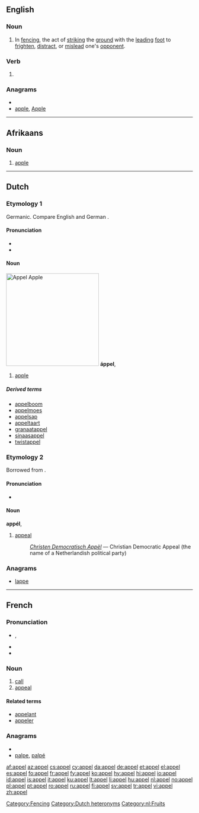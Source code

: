 ==English==

===Noun===
{{en-noun}}

# In [[fencing]], the act of [[strike|striking]] the [[ground]] with the [[lead]]ing [[foot]] to [[frighten]], [[distract]], or [[mislead]] one's [[opponent]].

===Verb===
{{infl|en|verb}}{{attention|en|conjugation?}}

# {{obsolete spelling of|[[appeal]]}}

===Anagrams===
* {{alphagram|aelpp}}
* [[apple#English|apple]], [[Apple#English|Apple]]

[[Category:Fencing]]

----

==Afrikaans==

===Noun===
{{af-noun|appels}}

# [[apple]]

----

==Dutch==
{{wikipedia|lang=nl}}

===Etymology 1===
Germanic.  Compare English {{term|apple|lang=en}} and German {{term|Apfel|lang=de}}.

====Pronunciation====
* {{audio|Nl-appel.ogg|audio}}
* {{IPA|/ˈɑpəɫ/|lang=nl}}

====Noun====
[[Image:Appel Zoete Ermgaard.jpg|thumb|250px|''Appel''<br>Apple]]
'''áppel''', {{nl-noun|g=m|pl1=appels|pl2=appelen|dim=appeltje}}

# [[apple]]

=====Derived terms=====
{{top4}}
* [[appelboom]]
* [[appelmoes]]
* [[appelsap]]
* [[appeltaart]]
* [[granaatappel]]
* [[sinaasappel]]
* [[twistappel]]
{{bottom}}

===Etymology 2===
Borrowed from {{etyl|fr|nl}}.

====Pronunciation====
* {{IPA|/ɑˈpɛɫ/|lang=nl}}

====Noun====
'''appél''', {{nl-noun|g=n|appels|dim=*}}

# [[appeal]]
#: ''[[w:nl:Christen Democratisch Appèl|Christen Democratisch Appèl]]'' &mdash; Christian Democratic Appeal (the name of a Netherlandish political party)

===Anagrams===
* [[lappe#Dutch|lappe]]

[[Category:Dutch heteronyms]]
[[Category:nl:Fruits]]

----

==French==

===Pronunciation===
* {{IPA|/a.pɛl/|lang=fr}}, {{X-SAMPA|/a.pEl/}}
*: {{audio|Fr-appel.ogg|Audio (France, Paris)}}
* {{rhymes|ɛl|lang=fr}}
* {{homophones|appelle|appellent|appelles|appels|lang=fr}}

===Noun===
{{fr-noun|m}}

# [[call]]
# [[appeal]]

====Related terms====
* [[appelant]]
* [[appeler]]

===Anagrams===
* {{alphagram|aelpp}}
* [[palpe#French|palpe]], [[palpé#French|palpé]]

[[af:appel]]
[[az:appel]]
[[cs:appel]]
[[cy:appel]]
[[da:appel]]
[[de:appel]]
[[et:appel]]
[[el:appel]]
[[es:appel]]
[[fo:appel]]
[[fr:appel]]
[[fy:appel]]
[[ko:appel]]
[[hy:appel]]
[[hi:appel]]
[[io:appel]]
[[id:appel]]
[[is:appel]]
[[it:appel]]
[[ku:appel]]
[[lt:appel]]
[[li:appel]]
[[hu:appel]]
[[nl:appel]]
[[no:appel]]
[[pl:appel]]
[[pt:appel]]
[[ro:appel]]
[[ru:appel]]
[[fi:appel]]
[[sv:appel]]
[[tr:appel]]
[[vi:appel]]
[[zh:appel]]